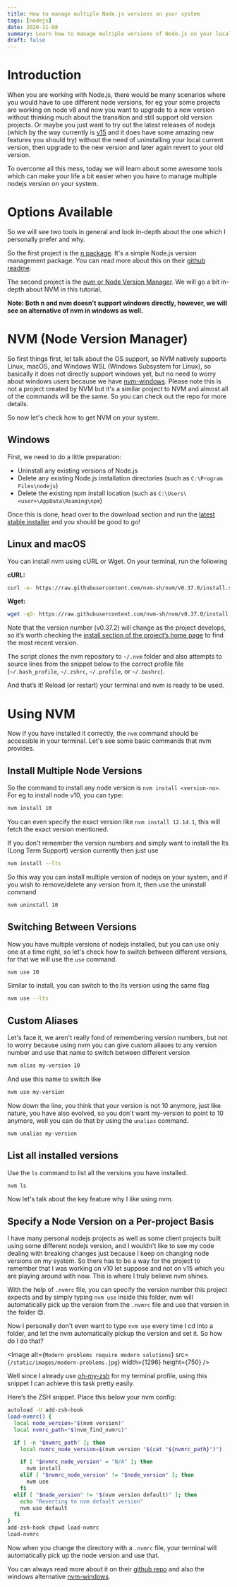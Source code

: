 ```yaml
---
title: How to manage multiple Node.js versions on your system
tags: [nodejs]
date: 2020-11-08
summary: Learn how to manage multiple versions of Node.js on your local system with ease.
draft: false
---
```


# Introduction

When you are working with Node.js, there would be many scenarios where you would have to use different node versions, for eg your some projects are working on node v8 and now you want to upgrade to a new version without thinking much about the transition and still support old version projects. Or maybe you just want to try out the latest releases of nodejs (which by the way currently is [v15](https://nodejs.org/en/) and it does have some amazing new features you should try) without the need of uninstalling your local current version, then upgrade to the new version and later again revert to your old version.

To overcome all this mess, today we will learn about some awesome tools which can make your life a bit easier when you have to manage multiple nodejs version on your system.

# Options Available

So we will see two tools in general and look in-depth about the one which I personally prefer and why.

So the first project is the [n package](https://github.com/tj/n). It's a simple Node.js version management package. You can read more about this on their [github readme](https://github.com/tj/n#n--interactively-manage-your-nodejs-versions).

The second project is the [nvm or Node Version Manager](https://github.com/nvm-sh/nvm). We will go a bit in-depth about NVM in this tutorial.

**Note: Both n and nvm doesn't support windows directly, however, we will see an alternative of nvm in windows as well.**

# NVM (Node Version Manager)

So first things first, let talk about the OS support, so NVM natively supports Linux, macOS, and Windows WSL (Windows Subsystem for Linux), so basically it does not directly support windows yet, but no need to worry about windows users because we have [nvm-windows](https://github.com/coreybutler/nvm-windows). Please note this is not a project created by NVM but it's a similar project to NVM and almost all of the commands will be the same. So you can check out the repo for more details.

So now let's check how to get NVM on your system.

## Windows

First, we need to do a little preparation:

- Uninstall any existing versions of Node.js
- Delete any existing Node.js installation directories (such as `C:\Program Files\nodejs`)
- Delete the existing npm install location (such as `C:\Users\<user>\AppData\Roaming\npm`)

Once this is done, head over to the download section and run the [latest stable installer](https://github.com/coreybutler/nvm-windows/releases) and you should be good to go!

## Linux and macOS

You can install nvm using cURL or Wget. On your terminal, run the following

**cURL:**

```bash
curl -o- https://raw.githubusercontent.com/nvm-sh/nvm/v0.37.0/install.sh | bash
```

**Wget:**

```bash
wget -qO- https://raw.githubusercontent.com/nvm-sh/nvm/v0.37.0/install.sh | bash
```

Note that the version number (v0.37.2) will change as the project develops, so it’s worth checking the [install section of the project’s home page](https://github.com/nvm-sh/nvm#install--update-script) to find the most recent version.

The script clones the nvm repository to `~/.nvm` folder and also attempts to source lines from the snippet below to the correct profile file (`~/.bash_profile`, `~/.zshrc`, `~/.profile`, or `~/.bashrc`).

And that’s it! Reload (or restart) your terminal and nvm is ready to be used.

# Using NVM

Now if you have installed it correctly, the `nvm` command should be accessible in your terminal. Let's see some basic commands that nvm provides.

## Install Multiple Node Versions

So the command to install any node version is `nvm install <version-no>`. For eg to install node v10, you can type:

```bash
nvm install 10
```

You can even specify the exact version like `nvm install 12.14.1`, this will fetch the exact version mentioned.

If you don't remember the version numbers and simply want to install the lts (Long Term Support) version currently then just use

```bash
nvm install --lts
```

So this way you can install multiple version of nodejs on your system, and if you wish to remove/delete any version from it, then use the uninstall command

```bash
nvm uninstall 10
```

## Switching Between Versions

Now you have multiple versions of nodejs installed, but you can use only one at a time right, so let's check how to switch between different versions, for that we will use the `use` command.

```bash
nvm use 10
```

Similar to install, you can switch to the lts version using the same flag

```bash
nvm use --lts
```

## Custom Aliases

Let's face it, we aren't really fond of remembering version numbers, but not to worry because using nvm you can give custom aliases to any version number and use that name to switch between different version

```bash
nvm alias my-version 10
```

And use this name to switch like

```bash
nvm use my-version
```

Now down the line, you think that your version is not 10 anymore, just like nature, you have also evolved, so you don't want my-version to point to 10 anymore, well you can do that by using the `unalias` command.

```bash
nvm unalias my-version
```

## List all installed versions

Use the `ls` command to list all the versions you have installed.

```bash
nvm ls
```

Now let's talk about the key feature why I like using nvm.

## Specify a Node Version on a Per-project Basis

I have many personal nodejs projects as well as some client projects built using some different nodejs version, and I wouldn't like to see my code dealing with breaking changes just because I keep on changing node versions on my system. So there has to be a way for the project to remember that I was working on v10 let suppose and not on v15 which you are playing around with now. This is where I truly believe nvm shines.

With the help of `.nvmrc` file, you can specify the version number this project expects and by simply typing `nvm use` inside this folder, nvm will automatically pick up the version from the `.nvmrc` file and use that version in the folder 😍.

Now I personally don't even want to type `nvm use` every time I cd into a folder, and let the nvm automatically pickup the version and set it. So how do I do that?

<Image
  alt={`Modern problems require modern solutions`}
  src={`/static/images/modern-problems.jpg`}
  width={1296}
  height={750}
/>

Well since I already use [oh-my-zsh](https://ohmyz.sh/) for my terminal profile, using this snippet I can achieve this task pretty easily.

Here’s the ZSH snippet. Place this below your nvm config:

```bash
autoload -U add-zsh-hook
load-nvmrc() {
  local node_version="$(nvm version)"
  local nvmrc_path="$(nvm_find_nvmrc)"

  if [ -n "$nvmrc_path" ]; then
    local nvmrc_node_version=$(nvm version "$(cat "${nvmrc_path}")")

    if [ "$nvmrc_node_version" = "N/A" ]; then
      nvm install
    elif [ "$nvmrc_node_version" != "$node_version" ]; then
      nvm use
    fi
  elif [ "$node_version" != "$(nvm version default)" ]; then
    echo "Reverting to nvm default version"
    nvm use default
  fi
}
add-zsh-hook chpwd load-nvmrc
load-nvmrc
```

Now when you change the directory with a `.nvmrc` file, your terminal will automatically pick up the node version and use that.

You can always read more about it on their [github repo](https://github.com/nvm-sh/nvm) and also the windows alternative [nvm-windows](https://github.com/coreybutler/nvm-windows).
